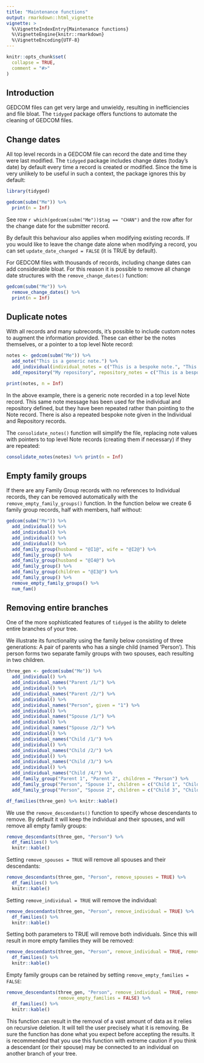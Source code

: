 ```yaml
---
title: "Maintenance functions"
output: rmarkdown::html_vignette
vignette: >
  %\VignetteIndexEntry{Maintenance functions}
  %\VignetteEngine{knitr::rmarkdown}
  %\VignetteEncoding{UTF-8}
---
```


```r
knitr::opts_chunk$set(
  collapse = TRUE,
  comment = "#>"
)
```

## Introduction

GEDCOM files can get very large and unwieldy, resulting in inefficiencies and file bloat. The `tidyged` package offers functions to automate the cleaning of GEDCOM files.

## Change dates

All top level records in a GEDCOM file can record the date and time they were last modified. The `tidyged` package includes change dates (today's date) by default every time a record is created or modified. Since the time is very unlikely to be useful in such a context, the package ignores this by default:

```r
library(tidyged)

gedcom(subm("Me")) %>% 
  print(n = Inf)
```

See row `r which(gedcom(subm("Me"))$tag == "CHAN")` and the row after for the change date for the submitter record.

By default this behaviour also applies when modifying existing records. If you would like to leave the change date alone when modifying a record, you can set `update_date_changed = FALSE` (it is TRUE by default).

For GEDCOM files with thousands of records, including change dates can add considerable bloat. For this reason it is possible to remove all change date structures with the `remove_change_dates()` function:

```r
gedcom(subm("Me")) %>% 
  remove_change_dates() %>% 
  print(n = Inf)
```

## Duplicate notes

With all records and many subrecords, it's possible to include custom notes to augment the information provided. These can either be the notes themselves, or a pointer to a top level Note record:

```r
notes <- gedcom(subm("Me")) %>%
  add_note("This is a generic note.") %>% 
  add_individual(individual_notes = c("This is a bespoke note.", "This is a generic note.")) %>% 
  add_repository("My repository", repository_notes = c("This is a bespoke note.", "This is a generic note."))

print(notes, n = Inf)
```

In the above example, there is a generic note recorded in a top level Note record. This same note message has been used for the individual and repository defined, but they have been repeated rather than pointing to the Note record. There is also a repeated bespoke note given in the Individual and Repository records.

The `consolidate_notes()` function will simplify the file, replacing note values with pointers to top level Note records (creating them if necessary) if they are repeated:

```r
consolidate_notes(notes) %>% print(n = Inf)
```

## Empty family groups

If there are any Family Group records with no references to Individual records, they can be removed automatically with the `remove_empty_family_groups()` function. In the function below we create 6 family group records, half with members, half without:

```r
gedcom(subm("Me")) %>% 
  add_individual() %>% 
  add_individual() %>% 
  add_individual() %>% 
  add_individual() %>% 
  add_family_group(husband = "@I1@", wife = "@I2@") %>% 
  add_family_group() %>% 
  add_family_group(husband = "@I4@") %>% 
  add_family_group() %>% 
  add_family_group(children = "@I3@") %>% 
  add_family_group() %>% 
  remove_empty_family_groups() %>%
  num_fam()
```

## Removing entire branches

One of the more sophisticated features of `tidyged` is the ability to delete entire branches of your tree. 

We illustrate its functionality using the family below consisting of three generations: A pair of parents who has a single child (named 'Person'). This person forms two separate family groups with two spouses, each resulting in two children.

```r
three_gen <- gedcom(subm("Me")) %>% 
  add_individual() %>% 
  add_individual_names("Parent /1/") %>% 
  add_individual() %>% 
  add_individual_names("Parent /2/") %>% 
  add_individual() %>% 
  add_individual_names("Person", given = "1") %>% 
  add_individual() %>% 
  add_individual_names("Spouse /1/") %>% 
  add_individual() %>% 
  add_individual_names("Spouse /2/") %>% 
  add_individual() %>% 
  add_individual_names("Child /1/") %>% 
  add_individual() %>% 
  add_individual_names("Child /2/") %>% 
  add_individual() %>% 
  add_individual_names("Child /3/") %>% 
  add_individual() %>% 
  add_individual_names("Child /4/") %>% 
  add_family_group("Parent 1", "Parent 2", children = "Person") %>% 
  add_family_group("Person", "Spouse 1", children = c("Child 1", "Child 2")) %>%
  add_family_group("Person", "Spouse 2", children = c("Child 3", "Child 4"))

df_families(three_gen) %>% knitr::kable()
```

We use the `remove_descendants()` function to specify whose descendants to remove. By default it will keep the individual and their spouses, and will remove all empty family groups:

```r
remove_descendants(three_gen, "Person") %>% 
  df_families() %>% 
  knitr::kable()
```

Setting `remove_spouses = TRUE` will remove all spouses and their descendants:

```r
remove_descendants(three_gen, "Person", remove_spouses = TRUE) %>% 
  df_families() %>% 
  knitr::kable()
```

Setting `remove_individual = TRUE` will remove the individual:

```r
remove_descendants(three_gen, "Person", remove_individual = TRUE) %>% 
  df_families() %>% 
  knitr::kable()
```

Setting both parameters to TRUE will remove both individuals. Since this will result in more empty families they will be removed:

```r
remove_descendants(three_gen, "Person", remove_individual = TRUE, remove_spouses = TRUE) %>% 
  df_families() %>% 
  knitr::kable()
```

Empty family groups can be retained by setting `remove_empty_families = FALSE`:

```r
remove_descendants(three_gen, "Person", remove_individual = TRUE, remove_spouses = TRUE,
                   remove_empty_families = FALSE) %>% 
  df_families() %>% 
  knitr::kable()
```

This function can result in the removal of a vast amount of data as it relies on recursive deletion. It will tell the user precisely what it is removing. Be sure the function has done what you expect before accepting the results. It is recommended that you use this function with extreme caution if you think a descendant (or their spouse) may be connected to an individual on another branch of your tree.
